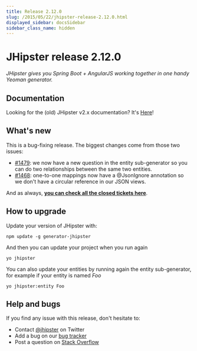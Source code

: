 ```yaml
---
title: Release 2.12.0
slug: /2015/05/22/jhipster-release-2.12.0.html
displayed_sidebar: docsSidebar
sidebar_class_name: hidden
---
```


JHipster release 2.12.0
==================

*JHipster gives you Spring Boot + AngularJS working together in one handy Yeoman generator.*

Documentation
----------

Looking for the (old) JHipster v2.x documentation? It's [Here](/documentation-archive/)!

What's new
----------

This is a bug-fixing release. The biggest changes come from those two issues:

- [#1479](https://github.com/jhipster/generator-jhipster/issues/1479): we now have a new question in the entity sub-generator so you can do two relationships between the same two entities.
- [#1468](https://github.com/jhipster/generator-jhipster/issues/1468): one-to-one mappings now have a @JsonIgnore annotation so we don't have a circular reference in our JSON views.

And as always, __[you can check all the closed tickets here](https://github.com/jhipster/generator-jhipster/issues?q=milestone%3A2.12.0+is%3Aclosed)__.

How to upgrade
------------

Update your version of JHipster with:

```
npm update -g generator-jhipster
```

And then you can update your project when you run again

```
yo jhipster
```

You can also update your entities by running again the entity sub-generator, for example if your entity is named _Foo_

```
yo jhipster:entity Foo
```

Help and bugs
--------------

If you find any issue with this release, don't hesitate to:

- Contact [@jhipster](https://twitter.com/jhipster) on Twitter
- Add a bug on our [bug tracker](https://github.com/jhipster/generator-jhipster/issues?state=open)
- Post a question on [Stack Overflow](http://stackoverflow.com/tags/jhipster/info)
